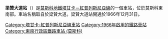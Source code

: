 {{unreferenced|time=2016-05-06T01:43:10+00:00}}
{{Infobox station 
|name          = 梁贊大道
|native_name   = Рязанский проспект
|native_name_lang=ru
|type          = [[莫斯科地鐵|莫斯科地鐵]]車站
|image         = Ryazansky Prospekt.jpg
|image_size    = 
|image_caption = 
|address       = [[東南行政區_(莫斯科)|東南行政區]]{{link-en|梁贊區 (莫斯科)|Ryazansky District, Moscow|梁贊區}}
|borough       = [[莫斯科|莫斯科]]
|country       = [[俄羅斯|俄羅斯]]
|coordinates   = {{coord|55.7170|37.7933|display=inline,title}}
|line          = {{MOSMETRO-bull|7|text=1}}
|other         = '''[[巴士|巴士]]'''：е70、51、133、159、208、279、371、429、491、725、725к、Вч、Вк、т63、н7
|structure     = 
|platform      = 1個[[島式月台|島式月台]]
|depth         = {{convert|6|m}}
|levels        = 1層
|tracks        = 2條
|parking       = 無
|opened        = {{start date and age|df=yes|1966|12|31}}
|closed        = 
|rebuilt       = 
|ADA           = 
|code          = 111
|owned         = 莫斯科地鐵
|zone          = 
|former        = 
|passengers    = 
|pass_year     = 
|pass_percent  = 
|pass_system   = 
|mpassengers   = 
|services      = 
|map_type      = Moscow Ring Road
|AlternativeMap= Moscow map MKAD grayscale.png
|map_overlay   = Moscow metro map including line 14.svg
|map_caption   = 
|route_map     = 
|map_state     = collapsed
}}
'''梁贊大道站'''（{{lang-rus|Рязанский проспект|Ryazansky Prospekt}}）是[[莫斯科地鐵|莫斯科地鐵]][[塔甘卡－紅普列斯尼亞線|塔甘卡－紅普列斯尼亞線]]的一個車站，位於莫斯科東南部。車站名稱取自於梁贊大道。梁贊大道站開通於1966年12月31日。
{{塔甘卡－紅普列斯尼亞線}}
[[Category:塔甘卡-紅普列斯尼亞線車站|Category:塔甘卡-紅普列斯尼亞線車站]]
[[Category:1966年啟用的鐵路車站|Category:1966年啟用的鐵路車站]]
[[Category:東南行政區鐵路車站_(莫斯科)|Category:東南行政區鐵路車站 (莫斯科)]]
